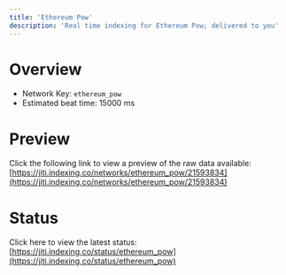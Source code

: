 ```yaml
---
title: 'Ethereum Pow'
description: 'Real time indexing for Ethereum Pow; delivered to you'
---
```


# Overview
- Network Key: `ethereum_pow`
- Estimated beat time: 15000 ms

# Preview
Click the following link to view a preview of the raw data available: [https://jiti.indexing.co/networks/ethereum_pow/21593834](https://jiti.indexing.co/networks/ethereum_pow/21593834)

# Status
Click here to view the latest status: [https://jiti.indexing.co/status/ethereum_pow](https://jiti.indexing.co/status/ethereum_pow)
